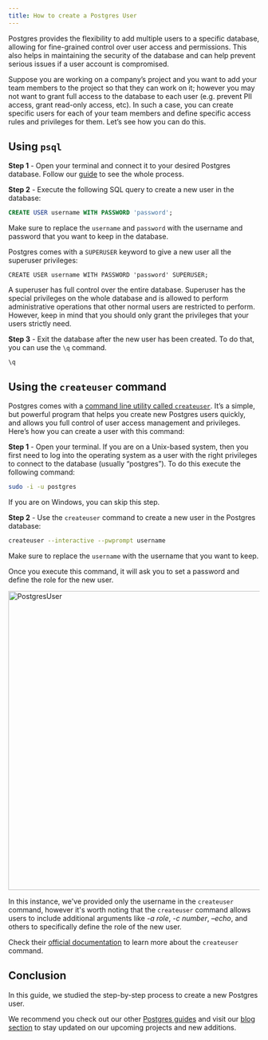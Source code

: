 ```yaml
---
title: How to create a Postgres User
---
```



Postgres provides the flexibility to add multiple users to a specific database, allowing for fine-grained control over user access and permissions. This also helps in maintaining the security of the database and can help prevent serious issues if a user account is compromised.

Suppose you are working on a company’s project and you want to add your team members to the project so that they can work on it; however you may not want to grant full access to the database to each user (e.g. prevent PII access, grant read-only access, etc). In such a case, you can create specific users for each of your team members and define specific access rules and privileges for them. Let’s see how you can do this.

## Using `psql`

**Step 1** - Open your terminal and connect it to your desired Postgres database. Follow our [guide](/docs/getting-started/postgres_guides/how-to-connect-to-postgres) to see the whole process.

**Step 2** - Execute the following SQL query to create a new user in the database:

```sql
CREATE USER username WITH PASSWORD 'password';
```

Make sure to replace the `username` and `password` with the username and password that you want to keep in the database.

Postgres comes with a `SUPERUSER` keyword to give a new user all the superuser privileges:

```
CREATE USER username WITH PASSWORD 'password' SUPERUSER;
```

A superuser has full control over the entire database. Superuser has the special privileges on the whole database and is allowed to perform administrative operations that other normal users are restricted to perform. However, keep in mind that you should only grant the privileges that your users strictly need.

**Step 3** - Exit the database after the new user has been created. To do that, you can use the `\q` command.

```
\q
```

## Using the `createuser` command

Postgres comes with a [command line utility called `createuser`](https://www.postgresql.org/docs/current/app-createuser.html). It’s a simple, but powerful program that helps you create new Postgres users quickly, and allows you full control of user access management and privileges. Here’s how you can create a user with this command:

**Step 1** - Open your terminal. If you are on a Unix-based system, then you first need to log into the operating system as a user with the right privileges to connect to the database (usually “postgres”). To do this execute the following command:

```sh
sudo -i -u postgres
```

If you are on Windows, you can skip this step.

**Step 2** - Use the `createuser` command to create a new user in the Postgres database:

```sh
createuser --interactive --pwprompt username
```

Make sure to replace the `username` with the username that you want to keep.

Once you execute this command, it will ask you to set a password and define the role for the new user.

<Image src={PostgresUser} width="600" alt="PostgresUser" />

In this instance, we've provided only the username in the `createuser` command, however it's worth noting that the `createuser` command allows users to include additional arguments like _-a role_, _-c number_, _–echo_, and others to specifically define the role of the new user.

Check their [official documentation](https://www.postgresql.org/docs/current/app-createuser.html) to learn more about the `createuser` command.

## Conclusion

In this guide, we studied the step-by-step process to create a new Postgres user.

We recommend you check out our other [Postgres guides](/docs) and visit our [blog section](https://tembo.io/blog/) to stay updated on our upcoming projects and new additions.
